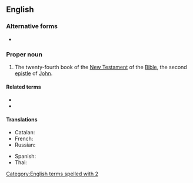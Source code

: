 ==English==

===Alternative forms===
* {{l|en|2 Joh.}} {{qualifier|rare abbreviation}}

===Proper noun===
{{en-proper noun}}
{{book of the Bible|Second Epistle of John}}

# {{lb|en|biblical}} The twenty-fourth book of the [[New Testament]] of the [[Bible]], the second [[epistle]] of [[John]].

====Related terms====
* {{l|en|1 John}}
* {{l|en|3 John}}

====Translations====
{{trans-top|Book of the Bible}}
* Catalan: {{t|ca|2 Joan}}
* French: {{t|fr|2 Jean|m}}
* Russian: {{t|ru|Второ́е посла́ние Иоа́нна|n}}
{{trans-mid}}
* Spanish: {{t|es|2 Juan|m}}
* Thai: {{t|th|๒ ยอห์น}}
{{trans-bottom}}

[[Category:English terms spelled with 2]]